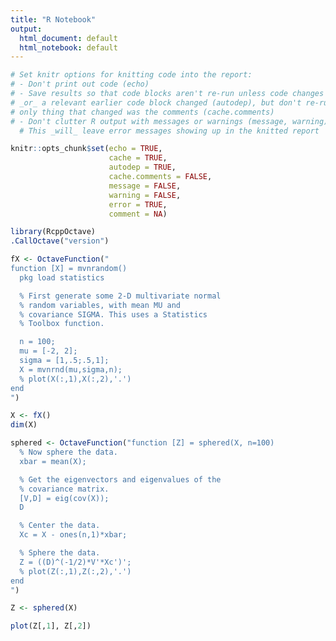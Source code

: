 ```yaml
---
title: "R Notebook"
output:
  html_document: default
  html_notebook: default
---
```


```r
# Set knitr options for knitting code into the report:
# - Don't print out code (echo)
# - Save results so that code blocks aren't re-run unless code changes (cache),
# _or_ a relevant earlier code block changed (autodep), but don't re-run if the
# only thing that changed was the comments (cache.comments)
# - Don't clutter R output with messages or warnings (message, warning)
  # This _will_ leave error messages showing up in the knitted report

knitr::opts_chunk$set(echo = TRUE, 
                      cache = TRUE,
                      autodep = TRUE,
                      cache.comments = FALSE,
                      message = FALSE,
                      warning = FALSE,
                      error = TRUE,
                      comment = NA)
```

```r
library(RcppOctave)
.CallOctave("version")
```


```r
fX <- OctaveFunction("
function [X] = mvnrandom()
  pkg load statistics

  % First generate some 2-D multivariate normal
  % random variables, with mean MU and 
  % covariance SIGMA. This uses a Statistics
  % Toolbox function.

  n = 100;
  mu = [-2, 2];
  sigma = [1,.5;.5,1];
  X = mvnrnd(mu,sigma,n);
  % plot(X(:,1),X(:,2),'.')
end
")
```


```r
X <- fX()
dim(X)
```

```r
sphered <- OctaveFunction("function [Z] = sphered(X, n=100)
  % Now sphere the data.
  xbar = mean(X);

  % Get the eigenvectors and eigenvalues of the 
  % covariance matrix.
  [V,D] = eig(cov(X));
  D

  % Center the data.
  Xc = X - ones(n,1)*xbar;

  % Sphere the data.
  Z = ((D)^(-1/2)*V'*Xc')';
  % plot(Z(:,1),Z(:,2),'.')
end                         
")
```

```r
Z <- sphered(X)
```

```r
plot(Z[,1], Z[,2])
```